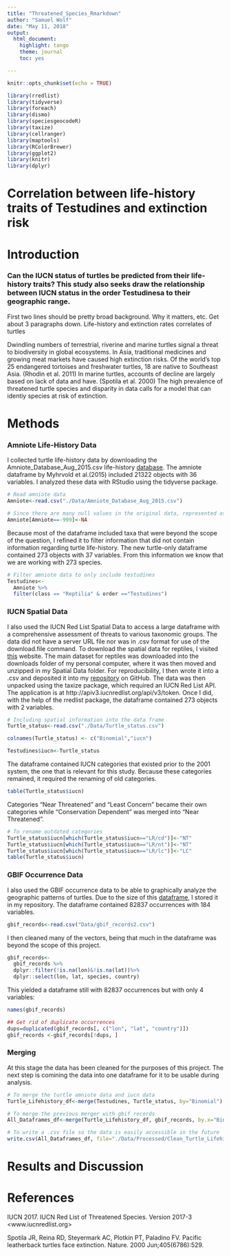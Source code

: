 ```yaml
---
title: "Threatened_Species_Rmarkdown"
author: "Samuel Wolf"
date: "May 11, 2018"
output: 
  html_document:
    highlight: tango
    theme: journal
    toc: yes

---
```


```r
knitr::opts_chunk$set(echo = TRUE)
```


```r

library(rredlist)
library(tidyverse)
library(foreach)
library(dismo)
library(speciesgeocodeR)
library(taxize)
library(cellranger)
library(maptools)
library(RColorBrewer)
library(ggplot2)
library(knitr)
library(dplyr)

```

# Correlation between life-history traits of Testudines and extinction risk
# Introduction
###  Can the IUCN status of turtles be predicted from their life-history traits? This study also seeks draw the relationship between IUCN status in the order Testudinesa to their geographic range. 
First two lines should be pretty broad background. Why it matters, etc. Get about 3 paragraphs down. 
Life-history and extinction rates correlates of turtles

Dwindling numbers of terrestrial, riverine and marine turtles signal a threat to biodiversity in global ecosystems. In Asia, traditional medicines and growing meat markets have caused high extinction risks. Of the world's top 25 endangered tortoises and freshwater turtles, 18 are native to Southeast Asia. (Rhodin et al. 2011) In marine turtles, accounts of decline are largely based on lack of data and have. (Spotila et al. 2000) The high prevalence of threatened turtle species and disparity in data calls for a model that can identiy species at risk of extinction. 


# Methods
### Amniote Life-History Data
I collected turtle life-history data by downloading the Amniote_Database_Aug_2015.csv life-history [database](http://www.esapubs.org/archive/ecol/E096/269/#data). The amniote dataframe by Myhrvold et al.(2015) included 21322 objects with 36 variables.  I analyzed these data with RStudio using the tidyverse package. 

```r
# Read amniote data
Amniote<-read.csv("./Data/Amniote_Database_Aug_2015.csv")

# Since there are many null values in the original data, represented as -999, these should be turned into NA's to make the it more readable. 
Amniote[Amniote==-999]<-NA
```

Because most of the dataframe included taxa that were beyond the scope of the question, I refined it to filter information that did not contain information regarding turtle life-history. The new turtle-only dataframe contained 273 objects with 37 variables. From this information we know that we are working with 273 species. 

```r
# Filter amniote data to only include testudines
Testudines<-
  Amniote %>% 
  filter(class == "Reptilia" & order =="Testudines")
```

### IUCN Spatial Data
I also used the IUCN Red List Spatial Data  to access a large dataframe with a comprehensive assessment of threats to various taxonomic groups. The data  did not have a server URL file nor was in .csv format for use of the download.file command. To download the spatial data for reptiles, I visited [this](http://www.iucnredlist.org/technical-documents/spatial-data) website. The main dataset for reptiles was downloaded into the downloads folder of my personal computer, where it was then moved and unzipped in my Spatial Data folder.  For reproducibility, I then wrote it into a .csv and deposited it into my [repository](https://github.com/SamWololo/Threatened-Species/blob/master/2.data_download_and_processing.R) on GitHub. The data was then unpacked using the taxize package, which required an IUCN Red List API. The application is at http://apiv3.iucnredlist.org/api/v3/token. Once I did, with the help of the rredlist package, the dataframe contained 273 objects with 2 variables. 

```r
# Including spatial information into the data frame
Turtle_status<-read.csv("./Data/Turtle_status.csv")

colnames(Turtle_status) <- c("Binomial","iucn")

Testudines$iucn<-Turtle_status
```

The dataframe contained IUCN categories that existed prior to the 2001 system, the one that is relevant for this study. Because these categories remained, it required the renaming of old categories. 

```r
table(Turtle_status$iucn)
```
Categories "Near Threatened" and "Least Concern" became their own categories while "Conservation Dependent" was merged into "Near Threatened". 
```r
# To rename outdated categories 
Turtle_status$iucn[which(Turtle_status$iucn=="LR/cd")]<-"NT"
Turtle_status$iucn[which(Turtle_status$iucn=="LR/nt")]<-"NT"
Turtle_status$iucn[which(Turtle_status$iucn=="LR/lc")]<-"LC"
table(Turtle_status$iucn)

```

### GBIF Occurrence Data
I also used the GBIF occurrence data to be able to graphically analyze the geographic patterns of turtles. Due to the size of this [dataframe](https://github.com/SamWololo/Threatened-Species/blob/master/2.data_download_and_processing.R), I stored it in my repository. The dataframe contained 82837 occurrences with 184 variables. 

```r
gbif_records<-read.csv("Data/gbif_records2.csv")

```
I then cleaned many of the vectors, being that much in the dataframe was beyond the scope of this project. 
```r
gbif_records<-
  gbif_records %>% 
  dplyr::filter(!is.na(lon)&!is.na(lat))%>%
  dplyr::select(lon, lat, species, country) 
```
This yielded a dataframe still with 82837 occurrences but with only 4 variables: 
```r
names(gbif_records)

```
```r
## Get rid of duplicate occurrences
dups=duplicated(gbif_records[, c("lon", "lat", "country")])
gbif_records <-gbif_records[!dups, ]
```
### Merging
At this stage the data has been cleaned for the purposes of this project. The next step is comining the data into one dataframe for it to be usable during analysis. 

```r
# To merge the turtle amniote data and iucn data 
Turtle_Lifehistory_df<-merge(Testudines, Turtle_status, by="Binomial")

# To merge the previous merger with gbif records 
All_Dataframes_df<-merge(Turtle_Lifehistory_df, gbif_records, by.x="Binomial", by.y="species")

# To write a .csv file so the data is easily accessible in the future
write.csv(All_Dataframes_df, file="./Data/Processed/Clean_Turtle_Lifehistory_Data.csv")

```


# Results and Discussion


# References
IUCN 2017. IUCN Red List of Threatened Species. Version 2017-3 <www.iucnredlist.org>

Spotila JR, Reina RD, Steyermark AC, Plotkin PT, Paladino FV. Pacific leatherback turtles face extinction. Nature. 2000 Jun;405(6786):529.
